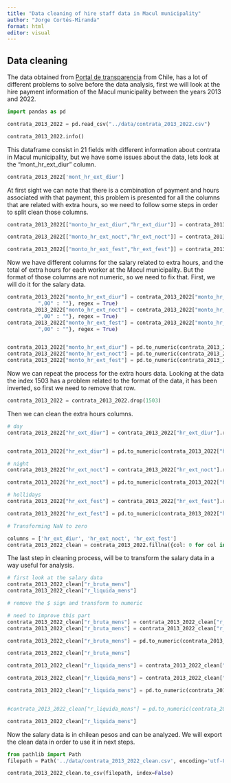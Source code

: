 ```yaml
---
title: "Data cleaning of hire staff data in Macul municipality"
author: "Jorge Cortés-Miranda"
format: html
editor: visual
---
```


## Data cleaning

The data obtained from [Portal de transparencia](https://www.portaltransparencia.cl/PortalPdT/directorio-de-organismos-regulados/?org=MU161#) from Chile, has a lot of different problems to solve before the data analysis, first we will look at the hire payment information of the Macul municipality between the years 2013 and 2022.

```python
import pandas as pd

contrata_2013_2022 = pd.read_csv("../data/contrata_2013_2022.csv")

contrata_2013_2022.info()
```

This dataframe consist in 21 fields with different information about contrata in Macul municipality, but we have some issues about the data, lets look at the "mont_hr_ext_diur" column.

```python
contrata_2013_2022['mont_hr_ext_diur']
```

At first sight we can note that there is a combination of payment and hours associated with that payment, this problem is presented for all the columns that are related with extra hours, so we need to follow some steps in order to split clean those columns.

```python
contrata_2013_2022[["monto_hr_ext_diur","hr_ext_diur"]] = contrata_2013_2022.mont_hr_ext_diur.str.split(":", expand=True)

contrata_2013_2022[["monto_hr_ext_noct","hr_ext_noct"]] = contrata_2013_2022.mont_hr_ext_noct.str.split(":", expand=True)

contrata_2013_2022[["monto_hr_ext_fest","hr_ext_fest"]] = contrata_2013_2022.mont_hr_ext_fest.str.split(":", expand=True)


```

Now we have different columns for the salary related to extra hours, and the total of extra hours for each worker at the Macul municipality. But the format of those columns are not numeric, so we need to fix that. First, we will do it for the salary data.

```python
contrata_2013_2022["monto_hr_ext_diur"] = contrata_2013_2022["monto_hr_ext_diur"].replace({"No tiene" : "0",
          ",00" : ""}, regex = True)
contrata_2013_2022["monto_hr_ext_noct"] = contrata_2013_2022["monto_hr_ext_noct"].replace({"No tiene" : "0",
          ",00" : ""}, regex = True)
contrata_2013_2022["monto_hr_ext_fest"] = contrata_2013_2022["monto_hr_ext_fest"].replace({"No tiene" : "0",
          ",00" : ""}, regex = True)


contrata_2013_2022["monto_hr_ext_diur"] = pd.to_numeric(contrata_2013_2022["monto_hr_ext_diur"])
contrata_2013_2022["monto_hr_ext_noct"] = pd.to_numeric(contrata_2013_2022["monto_hr_ext_noct"])
contrata_2013_2022["monto_hr_ext_fest"] = pd.to_numeric(contrata_2013_2022["monto_hr_ext_fest"])

```

Now we can repeat the process for the extra hours data. Looking at the data the index 1503 has a problem related to the format of the data, it has been inverted, so first we need to remove that row.

```python
contrata_2013_2022 = contrata_2013_2022.drop(1503)
```

Then we can clean the extra hours columns.

```python
# day
contrata_2013_2022["hr_ext_diur"] = contrata_2013_2022["hr_ext_diur"].replace({"," : "."," hrs" : ""}, regex=True)


contrata_2013_2022["hr_ext_diur"] = pd.to_numeric(contrata_2013_2022["hr_ext_diur"])

# night
contrata_2013_2022["hr_ext_noct"] = contrata_2013_2022["hr_ext_noct"].replace({"," : "."," hrs" : ""}, regex=True)

contrata_2013_2022["hr_ext_noct"] = pd.to_numeric(contrata_2013_2022["hr_ext_noct"])

# hollidays
contrata_2013_2022["hr_ext_fest"] = contrata_2013_2022["hr_ext_fest"].replace({"," : "."," hrs" : ""}, regex=True)

contrata_2013_2022["hr_ext_fest"] = pd.to_numeric(contrata_2013_2022["hr_ext_fest"])

# Transforming NaN to zero

columns = ['hr_ext_diur', 'hr_ext_noct', 'hr_ext_fest']
contrata_2013_2022_clean = contrata_2013_2022.fillna({col: 0 for col in columns})
```

The last step in cleaning process, will be to transform the salary data in a way useful for analysis.

```python
# first look at the salary data
contrata_2013_2022_clean["r_bruta_mens"]
contrata_2013_2022_clean["r_liquida_mens"]

# remove the $ sign and transform to numeric

# need to improve this part
contrata_2013_2022_clean["r_bruta_mens"] = contrata_2013_2022_clean["r_bruta_mens"].str.replace("$","",regex=True)
contrata_2013_2022_clean["r_bruta_mens"] = contrata_2013_2022_clean["r_bruta_mens"].str.replace(".","",regex=True)

contrata_2013_2022_clean["r_bruta_mens"] = pd.to_numeric(contrata_2013_2022_clean["r_bruta_mens"])

contrata_2013_2022_clean["r_bruta_mens"]

contrata_2013_2022_clean["r_liquida_mens"] = contrata_2013_2022_clean["r_liquida_mens"].str.replace("-", "", regex=True)

contrata_2013_2022_clean["r_liquida_mens"] = contrata_2013_2022_clean["r_liquida_mens"].str.replace(".", "", regex=True)

contrata_2013_2022_clean["r_liquida_mens"] = pd.to_numeric(contrata_2013_2022_clean["r_liquida_mens"])


#contrata_2013_2022_clean["r_liquida_mens"] = pd.to_numeric(contrata_2013_2022_clean["r_liquida_mens"])

contrata_2013_2022_clean["r_liquida_mens"]
```

Now the salary data is in chilean pesos and can be analyzed. We will export the clean data in order to use it in next steps.

```python
from pathlib import Path  
filepath = Path('../data/contrata_2013_2022_clean.csv', encoding='utf-8-sig')

contrata_2013_2022_clean.to_csv(filepath, index=False)
```

# 
